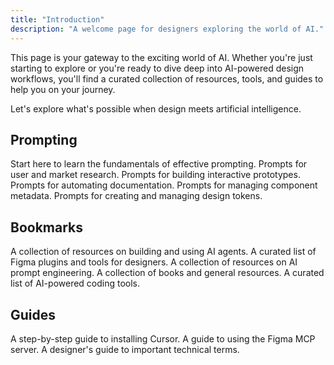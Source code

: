 ```yaml
---
title: "Introduction"
description: "A welcome page for designers exploring the world of AI."
---
```


This page is your gateway to the exciting world of AI. Whether you're just starting to explore or you're ready to dive deep into AI-powered design workflows, you'll find a curated collection of resources, tools, and guides to help you on your journey.

Let's explore what's possible when design meets artificial intelligence.

## Prompting

<CardGroup cols={2}>
  <Card
    title="Basics"
    icon="stars"
    href="/prompting/basics"
  >
    Start here to learn the fundamentals of effective prompting.
  </Card>
  <Card
    title="Research"
    icon="search"
    href="/prompting/research"
  >
    Prompts for user and market research.
  </Card>
  <Card
    title="Prototyping"
    icon="prototype"
    href="/prompting/prototyping"
  >
    Prompts for building interactive prototypes.
  </Card>
  <Card
    title="Documentation"
    icon="book-open-cover"
    href="/prompting/documentation"
  >
    Prompts for automating documentation.
  </Card>
  <Card
    title="Component Metadata"
    icon="binary"
    href="/prompting/component-metadata"
  >
    Prompts for managing component metadata.
  </Card>
  <Card
    title="Design tokens"
    icon="palette"
    href="/prompting/design-tokens"
  >
    Prompts for creating and managing design tokens.
  </Card>
</CardGroup>

## Bookmarks

<CardGroup cols={2}>
  <Card
    title="Agents"
    icon="robot"
    href="/bookmarks/agents"
  >
    A collection of resources on building and using AI agents.
  </Card>
  <Card
    title="Figma"
    icon="figma"
    href="/bookmarks/figma"
  >
    A curated list of Figma plugins and tools for designers.
  </Card>
  <Card
    title="Prompting"
    icon="terminal"
    href="/bookmarks/prompting"
  >
    A collection of resources on AI prompt engineering.
  </Card>
  <Card
    title="Resources"
    icon="book-open-cover"
    href="/bookmarks/resources"
  >
    A collection of books and general resources.
  </Card>
  <Card
    title="Tools"
    icon="wrench-screwdriver"
    href="/bookmarks/tools"
  >
    A curated list of AI-powered coding tools.
  </Card>
</CardGroup>

## Guides

<CardGroup cols={2}>
  <Card
    title="Install Cursor"
    icon="download"
    href="/guides/install-cursor"
  >
    A step-by-step guide to installing Cursor.
  </Card>
  <Card
    title="Figma MCP"
    icon="figma"
    href="/guides/figmamcp"
  >
    A guide to using the Figma MCP server.
  </Card>
  <Card
    title="Key Terms"
    icon="key"
    href="/guides/key-terms"
  >
    A designer's guide to important technical terms.
  </Card>
</CardGroup>